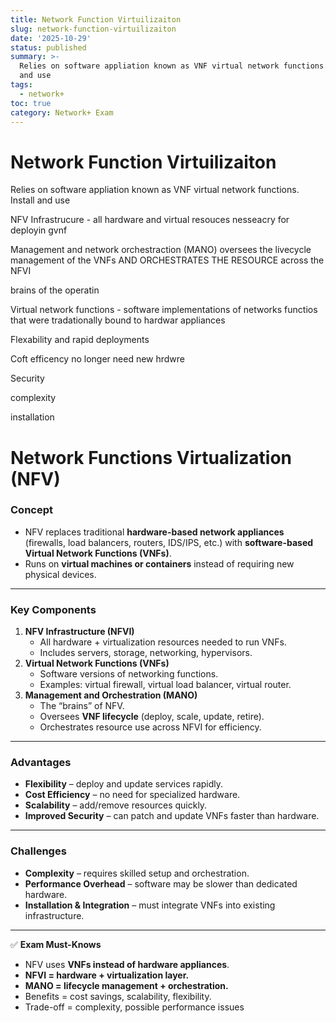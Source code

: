 ```yaml
---
title: Network Function Virtuilizaiton
slug: network-function-virtuilizaiton
date: '2025-10-29'
status: published
summary: >-
  Relies on software appliation known as VNF virtual network functions. Install
  and use
tags:
  - network+
toc: true
category: Network+ Exam
---
```


# Network Function Virtuilizaiton

Relies on software appliation known as VNF virtual network functions. Install and use 

NFV Infrastrucure - all hardware and virtual resouces nesseacry for deployin gvnf

Management and network orchestraction (MANO) oversees the livecycle management of the VNFs AND ORCHESTRATES THE RESOURCE across the NFVI 

brains of the operatin 

Virtual network functions - software implementations of networks functios that were tradationally bound to hardwar appliances 

Flexability and rapid deployments 

Coft efficency no longer need new hrdwre 

Security 

complexity 

installation

# Network Functions Virtualization (NFV)

### Concept

- NFV replaces traditional **hardware-based network appliances** (firewalls, load balancers, routers, IDS/IPS, etc.) with **software-based Virtual Network Functions (VNFs)**.
- Runs on **virtual machines or containers** instead of requiring new physical devices.

---

### Key Components

1. **NFV Infrastructure (NFVI)**
    - All hardware + virtualization resources needed to run VNFs.
    - Includes servers, storage, networking, hypervisors.
2. **Virtual Network Functions (VNFs)**
    - Software versions of networking functions.
    - Examples: virtual firewall, virtual load balancer, virtual router.
3. **Management and Orchestration (MANO)**
    - The “brains” of NFV.
    - Oversees **VNF lifecycle** (deploy, scale, update, retire).
    - Orchestrates resource use across NFVI for efficiency.

---

### Advantages

- **Flexibility** – deploy and update services rapidly.
- **Cost Efficiency** – no need for specialized hardware.
- **Scalability** – add/remove resources quickly.
- **Improved Security** – can patch and update VNFs faster than hardware.

---

### Challenges

- **Complexity** – requires skilled setup and orchestration.
- **Performance Overhead** – software may be slower than dedicated hardware.
- **Installation & Integration** – must integrate VNFs into existing infrastructure.

---

✅ **Exam Must-Knows**

- NFV uses **VNFs instead of hardware appliances**.
- **NFVI = hardware + virtualization layer.**
- **MANO = lifecycle management + orchestration.**
- Benefits = cost savings, scalability, flexibility.
- Trade-off = complexity, possible performance issues
